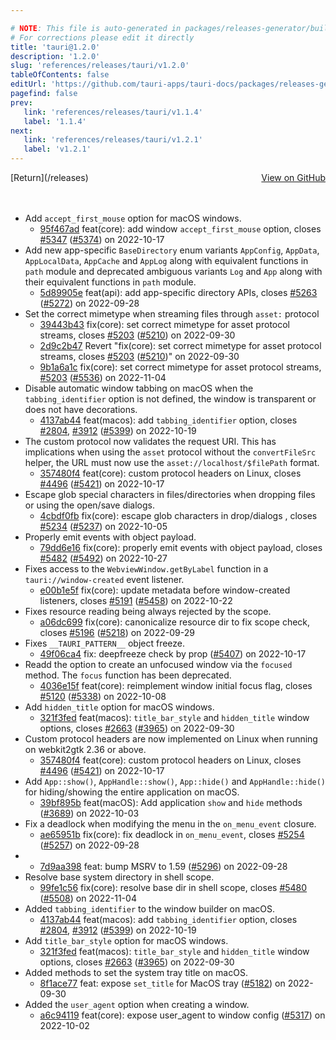 ```yaml
---

# NOTE: This file is auto-generated in packages/releases-generator/build.ts
# For corrections please edit it directly
title: 'tauri@1.2.0'
description: '1.2.0'
slug: 'references/releases/tauri/v1.2.0'
tableOfContents: false
editUrl: 'https://github.com/tauri-apps/tauri-docs/packages/releases-generator/build.ts'
pagefind: false
prev:
   link: 'references/releases/tauri/v1.1.4'
   label: '1.1.4'
next:
   link: 'references/releases/tauri/v1.2.1'
   label: 'v1.2.1'
---
```


<div style="margin-bottom:3rem; display: flex; justify-content: space-between; align-items: center"><span>[Return](/releases)</span><span><a href="https://github.com/tauri-apps/tauri/releases/tag/tauri-v1.2.0">View on GitHub</a></span></div>

- Add `accept_first_mouse` option for macOS windows.
  - [95f467ad](https://www.github.com/tauri-apps/tauri/commit/95f467add51448319983c54e2f382c7c09fb72d6) feat(core): add window `accept_first_mouse` option, closes [#5347](https://www.github.com/tauri-apps/tauri/pull/5347) ([#5374](https://www.github.com/tauri-apps/tauri/pull/5374)) on 2022-10-17
- Add new app-specific `BaseDirectory` enum variants `AppConfig`, `AppData`, `AppLocalData`, `AppCache` and `AppLog` along with equivalent functions in `path` module and deprecated ambiguous variants `Log` and `App` along with their equivalent functions in `path` module.
  - [5d89905e](https://www.github.com/tauri-apps/tauri/commit/5d89905e39ce0e6eaaec50a693679335449edb32) feat(api): add app-specific directory APIs, closes [#5263](https://www.github.com/tauri-apps/tauri/pull/5263) ([#5272](https://www.github.com/tauri-apps/tauri/pull/5272)) on 2022-09-28
- Set the correct mimetype when streaming files through `asset:` protocol
  - [39443b43](https://www.github.com/tauri-apps/tauri/commit/39443b4350bd208c4d6eec5e1095f215199f8aa3) fix(core): set correct mimetype for asset protocol streams, closes [#5203](https://www.github.com/tauri-apps/tauri/pull/5203) ([#5210](https://www.github.com/tauri-apps/tauri/pull/5210)) on 2022-09-30
  - [2d9c2b47](https://www.github.com/tauri-apps/tauri/commit/2d9c2b472416339829f9113f976f193bf8e0665f) Revert &quot;fix(core): set correct mimetype for asset protocol streams, closes [#5203](https://www.github.com/tauri-apps/tauri/pull/5203) ([#5210](https://www.github.com/tauri-apps/tauri/pull/5210))&quot; on 2022-09-30
  - [9b1a6a1c](https://www.github.com/tauri-apps/tauri/commit/9b1a6a1c02b8d62dd47d9ce42aa05723d7c1b892) fix(core): set correct mimetype for asset protocol streams,  [#5203](https://www.github.com/tauri-apps/tauri/pull/5203) ([#5536](https://www.github.com/tauri-apps/tauri/pull/5536)) on 2022-11-04
- Disable automatic window tabbing on macOS when the `tabbing_identifier` option is not defined, the window is transparent or does not have decorations.
  - [4137ab44](https://www.github.com/tauri-apps/tauri/commit/4137ab44a81d739556cbc7583485887e78952bf1) feat(macos): add `tabbing_identifier` option, closes [#2804](https://www.github.com/tauri-apps/tauri/pull/2804), [#3912](https://www.github.com/tauri-apps/tauri/pull/3912) ([#5399](https://www.github.com/tauri-apps/tauri/pull/5399)) on 2022-10-19
- The custom protocol now validates the request URI. This has implications when using the `asset` protocol without the `convertFileSrc` helper, the URL must now use the `asset://localhost/$filePath` format.
  - [357480f4](https://www.github.com/tauri-apps/tauri/commit/357480f4ae43aa8da99f7ba61ae2ee51b4552c60) feat(core): custom protocol headers on Linux, closes [#4496](https://www.github.com/tauri-apps/tauri/pull/4496) ([#5421](https://www.github.com/tauri-apps/tauri/pull/5421)) on 2022-10-17
- Escape glob special characters in files/directories when dropping files or using the open/save dialogs.
  - [4cbdf0fb](https://www.github.com/tauri-apps/tauri/commit/4cbdf0fb1c0de5004eab51c36d5843a9816f18af) fix(core): escape glob characters in drop/dialogs , closes [#5234](https://www.github.com/tauri-apps/tauri/pull/5234) ([#5237](https://www.github.com/tauri-apps/tauri/pull/5237)) on 2022-10-05
- Properly emit events with object payload.
  - [79dd6e16](https://www.github.com/tauri-apps/tauri/commit/79dd6e16a7306351e2acf21166506b2876b58a7e) fix(core): properly emit events with object payload, closes [#5482](https://www.github.com/tauri-apps/tauri/pull/5482) ([#5492](https://www.github.com/tauri-apps/tauri/pull/5492)) on 2022-10-27
- Fixes access to the `WebviewWindow.getByLabel` function in a `tauri://window-created` event listener.
  - [e00b1e5f](https://www.github.com/tauri-apps/tauri/commit/e00b1e5f94b3f841bf107cc17ee74be9203ea080) fix(core): update metadata before window-created listeners, closes [#5191](https://www.github.com/tauri-apps/tauri/pull/5191) ([#5458](https://www.github.com/tauri-apps/tauri/pull/5458)) on 2022-10-22
- Fixes resource reading being always rejected by the scope.
  - [a06dc699](https://www.github.com/tauri-apps/tauri/commit/a06dc6993148f10ff7623c9dcc81f313dd960ad0) fix(core): canonicalize resource dir to fix scope check, closes [#5196](https://www.github.com/tauri-apps/tauri/pull/5196) ([#5218](https://www.github.com/tauri-apps/tauri/pull/5218)) on 2022-09-29
- Fixes `__TAURI_PATTERN__` object freeze.
  - [49f06ca4](https://www.github.com/tauri-apps/tauri/commit/49f06ca4b9f1d02933e46bbc50330b84ac81be87) fix: deepfreeze check by prop ([#5407](https://www.github.com/tauri-apps/tauri/pull/5407)) on 2022-10-17
- Readd the option to create an unfocused window via the `focused` method. The `focus` function has been deprecated.
  - [4036e15f](https://www.github.com/tauri-apps/tauri/commit/4036e15f5af933bdc0d0913508b5103958afc143) feat(core): reimplement window initial focus flag, closes [#5120](https://www.github.com/tauri-apps/tauri/pull/5120) ([#5338](https://www.github.com/tauri-apps/tauri/pull/5338)) on 2022-10-08
- Add `hidden_title` option for macOS windows.
  - [321f3fed](https://www.github.com/tauri-apps/tauri/commit/321f3fed19df40c1223099bce953332b7f00f7a9) feat(macos): `title_bar_style` and `hidden_title` window options, closes [#2663](https://www.github.com/tauri-apps/tauri/pull/2663) ([#3965](https://www.github.com/tauri-apps/tauri/pull/3965)) on 2022-09-30
- Custom protocol headers are now implemented on Linux when running on webkit2gtk 2.36 or above.
  - [357480f4](https://www.github.com/tauri-apps/tauri/commit/357480f4ae43aa8da99f7ba61ae2ee51b4552c60) feat(core): custom protocol headers on Linux, closes [#4496](https://www.github.com/tauri-apps/tauri/pull/4496) ([#5421](https://www.github.com/tauri-apps/tauri/pull/5421)) on 2022-10-17
- Add `App::show()`, `AppHandle::show()`, `App::hide()` and `AppHandle::hide()` for hiding/showing the entire application on macOS.
  - [39bf895b](https://www.github.com/tauri-apps/tauri/commit/39bf895b73ec6b53f5758815396ba85dda6b9c67) feat(macOS): Add application `show` and `hide` methods ([#3689](https://www.github.com/tauri-apps/tauri/pull/3689)) on 2022-10-03
- Fix a deadlock when modifying the menu in the `on_menu_event` closure.
  - [ae65951b](https://www.github.com/tauri-apps/tauri/commit/ae65951bc477126b71816d77424f8167814bbe8d) fix(core): fix deadlock in `on_menu_event`, closes [#5254](https://www.github.com/tauri-apps/tauri/pull/5254) ([#5257](https://www.github.com/tauri-apps/tauri/pull/5257)) on 2022-09-28
- - [7d9aa398](https://www.github.com/tauri-apps/tauri/commit/7d9aa3987efce2d697179ffc33646d086c68030c) feat: bump MSRV to 1.59 ([#5296](https://www.github.com/tauri-apps/tauri/pull/5296)) on 2022-09-28
- Resolve base system directory in shell scope.
  - [99fe1c56](https://www.github.com/tauri-apps/tauri/commit/99fe1c562ffcea4089f785c73f4e6706d4ebc16b) fix(core): resolve base dir in shell scope, closes [#5480](https://www.github.com/tauri-apps/tauri/pull/5480) ([#5508](https://www.github.com/tauri-apps/tauri/pull/5508)) on 2022-11-04
- Added `tabbing_identifier` to the window builder on macOS.
  - [4137ab44](https://www.github.com/tauri-apps/tauri/commit/4137ab44a81d739556cbc7583485887e78952bf1) feat(macos): add `tabbing_identifier` option, closes [#2804](https://www.github.com/tauri-apps/tauri/pull/2804), [#3912](https://www.github.com/tauri-apps/tauri/pull/3912) ([#5399](https://www.github.com/tauri-apps/tauri/pull/5399)) on 2022-10-19
- Add `title_bar_style` option for macOS windows.
  - [321f3fed](https://www.github.com/tauri-apps/tauri/commit/321f3fed19df40c1223099bce953332b7f00f7a9) feat(macos): `title_bar_style` and `hidden_title` window options, closes [#2663](https://www.github.com/tauri-apps/tauri/pull/2663) ([#3965](https://www.github.com/tauri-apps/tauri/pull/3965)) on 2022-09-30
- Added methods to set the system tray title on macOS.
  - [8f1ace77](https://www.github.com/tauri-apps/tauri/commit/8f1ace77956ac3477826ceb059a191e55b3fff93) feat: expose `set_title` for MacOS tray ([#5182](https://www.github.com/tauri-apps/tauri/pull/5182)) on 2022-09-30
- Added the `user_agent` option when creating a window.
  - [a6c94119](https://www.github.com/tauri-apps/tauri/commit/a6c94119d8545d509723b147c273ca5edfe3729f) feat(core): expose user_agent to window config ([#5317](https://www.github.com/tauri-apps/tauri/pull/5317)) on 2022-10-02

